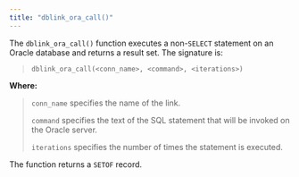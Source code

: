 ```yaml
---
title: "dblink_ora_call()"
---
```


The `dblink_ora_call()` function executes a non-`SELECT` statement on an Oracle database and returns a result set. The signature is:

> `dblink_ora_call(<conn_name>, <command>, <iterations>)`

**Where:**

> `conn_name` specifies the name of the link.
> 
> `command` specifies the text of the SQL statement that will be invoked on the Oracle server.
> 
> `iterations` specifies the number of times the statement is executed.

The function returns a `SETOF` record.

